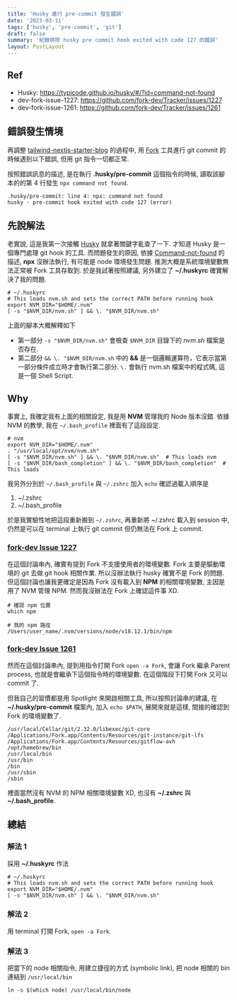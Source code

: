 ```yaml
---
title: 'Husky 進行 pre-commit 發生錯誤'
date: '2023-03-11'
tags: ['husky', 'pre-commit', 'git']
draft: false
summary: '紀錄排除 husky pre commit hook exited with code 127 的錯誤'
layout: PostLayout
---
```


<TOCInline toc={props.toc} asDisclosure />

## Ref

- Husky: https://typicode.github.io/husky/#/?id=command-not-found
- dev-fork-issue-1227: https://github.com/fork-dev/Tracker/issues/1227
- dev-fork-issue-1261: https://github.com/fork-dev/Tracker/issues/1261

## 錯誤發生情境

再調整 [tailwind-nextjs-starter-blog](https://github.com/timlrx/tailwind-nextjs-starter-blog) 的過程中, 用 [Fork](https://git-fork.com/) 工具進行 git
commit 的時候遇到以下錯誤, 但用 git 指令一切都正常.

按照錯誤訊息的描述, 是在執行 **.husky/pre-commit** 這個指令的時候, 讀取該腳本的的第 4 行發生 `npx command not found`.

```shell
.husky/pre-commit: line 4: npx: command not found
husky - pre-commit hook exited with code 127 (error)
```

## 先說解法

老實說, 這是我第一次接觸 [Husky](https://typicode.github.io/husky) 就拿著關鍵字亂查了一下. 才知道 Husky 是一個專門處理 git hook 的工具. 而問題發生的原因, 依據
[Command-not-found](https://typicode.github.io/husky/#/?id=command-not-found) 的描述, **npx** 沒辦法執行, 有可能是 node 環境發生問題.
推測大概是系統環境變數無法正常被 Fork 工具存取到. 於是我試著按照建議, 另外建立了 **~/.huskyrc** 確實解決了我的問題.

```shell:~/.huskyrc
# ~/.huskyrc
# This loads nvm.sh and sets the correct PATH before running hook
export NVM_DIR="$HOME/.nvm"
[ -s "$NVM_DIR/nvm.sh" ] && \. "$NVM_DIR/nvm.sh"
```

上面的腳本大概解釋如下

- 第一部分 `-s "$NVM_DIR/nvm.sh"` 會檢查 `$NVM_DIR` 目錄下的 _nvm.sh_ 檔案是否存在.
- 第二部分 `&& \. "$NVM_DIR/nvm.sh` 中的 **&&** 是一個邏輯運算符，它表示當第一部分條件成立時才會執行第二部分. `\.` 會執行 nvm.sh 檔案中的程式碼, 這是一個 Shell Script.

## Why

事實上, 我確定我有上面的相關設定, 我是用 **NVM** 管理我的 Node 版本沒錯. 依據 NVM 的教學, 我在 `~/.bash_profile` 裡面有了這段設定.

```shell:~/.bash_profile
# nvm
export NVM_DIR="$HOME/.nvm"
. "/usr/local/opt/nvm/nvm.sh"
[ -s "$NVM_DIR/nvm.sh" ] && \. "$NVM_DIR/nvm.sh"  # This loads nvm
[ -s "$NVM_DIR/bash_completion" ] && \. "$NVM_DIR/bash_completion"  # This loads
```

我另外分別於 `~/.bash_profile` 與 `~/.zshrc` 加入 `echo` 確認過載入順序是

1. ~/.zshrc
2. ~/.bash_profile

於是我實驗性地把這段重新搬到 `~/.zshrc`, 再重新將 ~/.zshrc 載入到 session 中, 仍然是可以在 terminal 上執行 git commit 但仍無法在 Fork 上 commit.

### [fork-dev Issue 1227](https://github.com/fork-dev/Tracker/issues/1227)

在這個討論串內, 確實有提到 Fork 不支援使用者的環境變數. Fork 主要是驅動環境的 git 去做 git hook 相關作業. 所以沒辦法執行 husky 確實不是 Fork 的問題. 但這個討論也讓我更確定是因為
Fork 沒有載入到 **NPM** 的相關環境變數, 主因是用了 NVM 管理 NPM. 然而我沒辦法在 Fork 上確認這件事 XD.

```shell
# 確認 npm 位置
which npm

# 我的 npm 路徑
/Users/user_name/.nvm/versions/node/v18.12.1/bin/npm
```

### [fork-dev Issue 1261](https://github.com/fork-dev/Tracker/issues/1261)

然而在這個討論串內, 提到用指令打開 Fork `open -a Fork`, 會讓 Fork 繼承 Parent process, 也就是會繼承下這個指令時的環境變數. 在這個階段下打開 Fork 又可以 commit 了.

但我自己的習慣都是用 Spotlight 來開啟相關工具, 所以按照討論串的建議, 在 **~/.husky/pre-commit** 檔案內, 加入 `echo $PATH`, 展開來就是這樣, 間接的確認到 Fork 的環境變數了.

```shell
/usr/local/Cellar/git/2.32.0/libexec/git-core
/Applications/Fork.app/Contents/Resources/git-instance/git-lfs
/Applications/Fork.app/Contents/Resources/gitflow-avh
/opt/homebrew/bin
/usr/local/bin
/usr/bin
/bin
/usr/sbin
/sbin
```

裡面當然沒有 NVM 的 NPM 相關環境變數 XD, 也沒有 **~/.zshrc** 與 **~/.bash_profile**.

## 總結

### 解法 1

採用 **~/.huskyrc** 作法

```shell:~/.huskyrc
# ~/.huskyrc
# This loads nvm.sh and sets the correct PATH before running hook
export NVM_DIR="$HOME/.nvm"
[ -s "$NVM_DIR/nvm.sh" ] && \. "$NVM_DIR/nvm.sh"
```

### 解法 2

用 terminal 打開 Fork, `open -a Fork`.

### 解法 3

把當下的 node 相關指令, 用建立捷徑的方式 (symbolic link), 把 node 相關的 bin 連結到 `/usr/local/bin`

```shell
ln -s $(which node) /usr/local/bin/node
```
